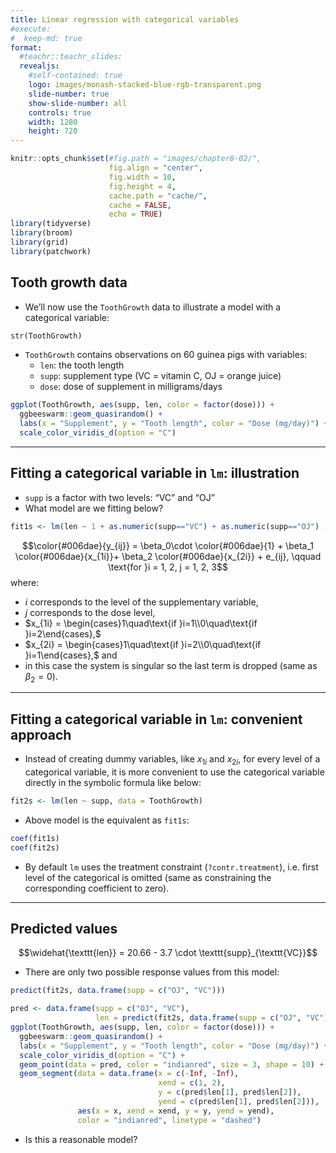 ```yaml
---
title: Linear regression with categorical variables
#execute:
#  keep-md: true
format: 
  #teachr::teachr_slides:
  revealjs:
    #self-contained: true
    logo: images/monash-stacked-blue-rgb-transparent.png
    slide-number: true
    show-slide-number: all
    controls: true
    width: 1280
    height: 720
---
```


```r
knitr::opts_chunk$set(#fig.path = "images/chapter8-02/",
                      fig.align = "center",
                      fig.width = 10, 
                      fig.height = 4,
                      cache.path = "cache/",
                      cache = FALSE,
                      echo = TRUE)
library(tidyverse)
library(broom)
library(grid)
library(patchwork)
```



## Tooth growth data

* We'll now use the `ToothGrowth` data to illustrate a model with a categorical variable:

```r
str(ToothGrowth)
```

* `ToothGrowth` contains observations on 60 guinea pigs with variables:
  * `len`: the tooth length
  * `supp`: supplement type (VC = vitamin C, OJ = orange juice)
  * `dose`: dose of supplement in milligrams/days
  
```r
ggplot(ToothGrowth, aes(supp, len, color = factor(dose))) + 
  ggbeeswarm::geom_quasirandom() +
  labs(x = "Supplement", y = "Tooth length", color = "Dose (mg/day)") +
  scale_color_viridis_d(option = "C")
```


---

## Fitting a categorical variable in `lm`: illustration

* `supp` is a factor with two levels: "VC" and "OJ"
* What model are we fitting below?

```r
fit1s <- lm(len ~ 1 + as.numeric(supp=="VC") + as.numeric(supp=="OJ") , data = ToothGrowth)
```

$$\color{#006dae}{y_{ij}} = \beta_0\cdot \color{#006dae}{1} + \beta_1 \color{#006dae}{x_{1i}}+ \beta_2 \color{#006dae}{x_{2i}} + e_{ij}, \qquad \text{for }i = 1, 2, j = 1, 2, 3$$
where:

* $i$ corresponds to the level of the supplementary variable,
* $j$ corresponds to the dose level,
* $x_{1i} = \begin{cases}1\quad\text{if }i=1\\0\quad\text{if }i=2\end{cases},$
* $x_{2i} = \begin{cases}1\quad\text{if }i=2\\0\quad\text{if }i=1\end{cases},$ and 
* in this case the system is singular so the last term is dropped (same as $\beta_2 = 0$). 

---

## Fitting a categorical variable in `lm`: convenient approach

* Instead of creating dummy variables, like $x_{1i}$ and $x_{2i}$, for every level of a categorical variable, it is more convenient to use the categorical variable directly in the symbolic formula like below:

```r
fit2s <- lm(len ~ supp, data = ToothGrowth)
```

* Above model is the equivalent as `fit1s`:

```r
coef(fit1s)
coef(fit2s)
```

* By default `lm` uses the treatment constraint (`?contr.treatment`), i.e. first level of the categorical is omitted (same as constraining the corresponding coefficient to zero).  

---

## Predicted values

$$\widehat{\texttt{len}} = 20.66 - 3.7 \cdot \texttt{supp}_{\texttt{VC}}$$


* There are only two possible response values from this model:

```r
predict(fit2s, data.frame(supp = c("OJ", "VC")))
```


```r
pred <- data.frame(supp = c("OJ", "VC"),
                   len = predict(fit2s, data.frame(supp = c("OJ", "VC"))))
ggplot(ToothGrowth, aes(supp, len, color = factor(dose))) + 
  ggbeeswarm::geom_quasirandom() +
  labs(x = "Supplement", y = "Tooth length", color = "Dose (mg/day)") +
  scale_color_viridis_d(option = "C") +
  geom_point(data = pred, color = "indianred", size = 3, shape = 10) +
  geom_segment(data = data.frame(x = c(-Inf, -Inf),
                                 xend = c(1, 2),
                                 y = c(pred$len[1], pred$len[2]),
                                 yend = c(pred$len[1], pred$len[2])),
               aes(x = x, xend = xend, y = y, yend = yend),
               color = "indianred", linetype = "dashed")
```

* Is this a reasonable model?

